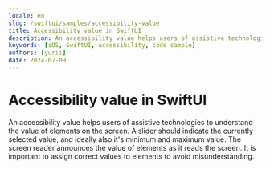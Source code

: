 ```yaml
---
locale: en
slug: /swiftui/samples/accessibility-value
title: Accessibility value in SwiftUI
description: An accessibility value helps users of assistive technologies to understand the value of elements on the screen.
keywords: [iOS, SwiftUI, accessibility, code sample]
authors: [yurii]
date: 2024-07-09
---
```


# Accessibility value in SwiftUI

An accessibility value helps users of assistive technologies to understand the value of elements on the screen. A slider should indicate the currently selected value, and ideally also it's minimum and maximum value. The screen reader announces the value of elements as it reads the screen. It is important to assign correct values to elements to avoid misunderstanding.

<CodeSample id="accessibility-value" framework="swiftui" locale="en"/>
